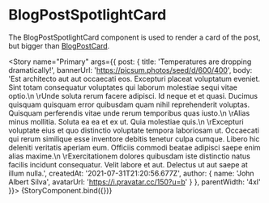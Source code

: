 

<Meta title="blog/BlogPostSpotlightCard" />

# BlogPostSpotlightCard

The BlogPostSpotlightCard component is used to render a card of the post, but bigger than [BlogPostCard](/docs/blog-blogpostcard).

<Story name="Primary"
  args={{
    post: {
      title: 'Temperatures are dropping dramatically!',
      bannerUrl: 'https://picsum.photos/seed/d/600/400',
      body: 'Est architecto aut aut occaecati eos. Excepturi placeat voluptatum eveniet. Sint totam consequatur voluptates qui laborum molestiae sequi vitae optio.\n \rUnde soluta rerum facere adipisci. Id neque et et quasi. Ducimus quisquam quisquam error quibusdam quam nihil reprehenderit voluptas. Quisquam perferendis vitae unde rerum temporibus quas iusto.\n \rAlias minus mollitia. Soluta ea ea et ex ut. Quia molestiae quis.\n \rExcepturi voluptate eius et quo distinctio voluptate tempora laboriosam ut. Occaecati qui rerum similique esse inventore debitis tenetur culpa cumque. Libero hic deleniti veritatis aperiam eum. Officiis commodi beatae adipisci saepe enim alias maxime.\n \rExercitationem dolores quibusdam iste distinctio natus facilis incidunt consequatur. Velit labore et aut. Delectus ut aut saepe at illum nulla.',
      createdAt: '2021-07-31T21:20:56.677Z',
      author: {
        name: 'John Albert Silva',
        avatarUrl: 'https://i.pravatar.cc/150?u=b'
      }
    },
    parentWidth: '4xl'
  }}>
  {StoryComponent.bind({})}
</Story>
